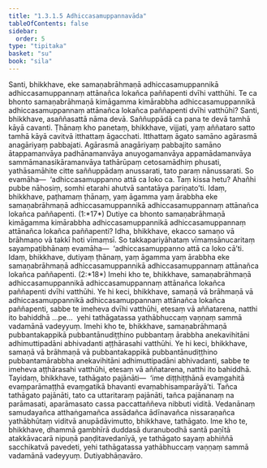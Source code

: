 ```yaml
---
title: "1.3.1.5 Adhiccasamuppannavāda"
tableOfContents: false
sidebar:
  order: 5
type: "tipitaka"
basket: "su"
book: "sila"
---
```



<DynamicBreadcrumb />

<Division number="67" book="sila">

<Paragraph number="110" book="sila">
Santi, bhikkhave, eke samaṇabrāhmaṇā adhiccasamuppannikā <Emphasis>adhiccasamuppannaṃ attānañca lokañca</Emphasis> paññapenti dvīhi vatthūhi. Te ca bhonto samaṇabrāhmaṇā kimāgamma kimārabbha adhiccasamuppannikā adhiccasamuppannaṃ attānañca lokañca paññapenti dvīhi vatthūhi?
</Paragraph>

</Division>
<Division number="68" book="sila">

<Paragraph number="111" book="sila">
Santi, bhikkhave, asaññasattā nāma devā. Saññuppādā ca pana te devā tamhā kāyā cavanti. Ṭhānaṃ kho panetaṃ, bhikkhave, vijjati, yaṃ aññataro satto tamhā kāyā cavitvā itthattaṃ āgacchati. Itthattaṃ āgato samāno agārasmā anagāriyaṃ pabbajati. Agārasmā anagāriyaṃ pabbajito samāno ātappamanvāya padhānamanvāya anuyogamanvāya appamādamanvāya sammāmanasikāramanvāya tathārūpaṃ cetosamādhiṃ phusati, yathāsamāhite citte saññuppādaṃ anussarati, tato paraṃ nānussarati. So evamāha—  ‘adhiccasamuppanno attā ca loko ca. Taṃ kissa hetu? <Emphasis>Ahañhi pubbe nāhosiṃ, somhi etarahi ahutvā</Emphasis> santatāya pariṇato’ti. Idaṃ, bhikkhave, paṭhamaṃ ṭhānaṃ, yaṃ āgamma yaṃ ārabbha eke samaṇabrāhmaṇā adhiccasamuppannikā adhiccasamuppannaṃ attānañca lokañca paññapenti. (1:*17*)
</Paragraph>

</Division>
<Division number="69" book="sila">

<Paragraph number="112" book="sila">
Dutiye ca bhonto samaṇabrāhmaṇā kimāgamma kimārabbha adhiccasamuppannikā adhiccasamuppannaṃ attānañca lokañca paññapenti? Idha, bhikkhave, ekacco samaṇo vā brāhmaṇo vā <Emphasis>takkī</Emphasis> hoti vīmaṃsī. So takkapariyāhataṃ vīmaṃsānucaritaṃ sayampaṭibhānaṃ evamāha—  ‘adhiccasamuppanno attā ca loko cā’ti. Idaṃ, bhikkhave, dutiyaṃ ṭhānaṃ, yaṃ āgamma yaṃ ārabbha eke samaṇabrāhmaṇā adhiccasamuppannikā adhiccasamuppannaṃ attānañca lokañca paññapenti. (2:*18*)
</Paragraph>

</Division>
<Division number="70" book="sila">

<Paragraph number="113" book="sila">
Imehi kho te, bhikkhave, samaṇabrāhmaṇā adhiccasamuppannikā adhiccasamuppannaṃ attānañca lokañca paññapenti dvīhi vatthūhi. Ye hi keci, bhikkhave, samaṇā vā brāhmaṇā vā adhiccasamuppannikā adhiccasamuppannaṃ attānañca lokañca paññapenti, sabbe te imeheva dvīhi vatthūhi, etesaṃ vā aññatarena, natthi ito bahiddhā …pe…  yehi tathāgatassa yathābhuccaṃ vaṇṇaṃ sammā vadamānā vadeyyuṃ.
</Paragraph>

</Division>
<Division number="71" book="sila">

<Paragraph number="114" book="sila">
Imehi kho te, bhikkhave, samaṇabrāhmaṇā pubbantakappikā pubbantānudiṭṭhino pubbantaṃ ārabbha anekavihitāni adhimuttipadāni abhivadanti aṭṭhārasahi vatthūhi. Ye hi keci, bhikkhave, samaṇā vā brāhmaṇā vā pubbantakappikā pubbantānudiṭṭhino pubbantamārabbha anekavihitāni adhimuttipadāni abhivadanti, sabbe te imeheva aṭṭhārasahi vatthūhi, etesaṃ vā aññatarena, natthi ito bahiddhā.
</Paragraph>

</Division>
<Division number="72" book="sila">

<Paragraph number="115" book="sila">
Tayidaṃ, bhikkhave, tathāgato pajānāti—  ‘ime diṭṭhiṭṭhānā evaṃgahitā evaṃparāmaṭṭhā evaṃgatikā bhavanti evaṃabhisamparāyā’ti. Tañca tathāgato pajānāti, tato ca uttaritaraṃ pajānāti, tañca pajānanaṃ na parāmasati, aparāmasato cassa paccattaññeva nibbuti viditā. Vedanānaṃ samudayañca atthaṅgamañca assādañca ādīnavañca nissaraṇañca yathābhūtaṃ viditvā anupādāvimutto, bhikkhave, tathāgato.
</Paragraph>

</Division>
<Division number="73" book="sila">

<Paragraph number="116" book="sila">
Ime kho te, bhikkhave, dhammā gambhīrā duddasā duranubodhā santā paṇītā atakkāvacarā nipuṇā paṇḍitavedanīyā, ye tathāgato sayaṃ abhiññā sacchikatvā pavedeti, yehi tathāgatassa yathābhuccaṃ vaṇṇaṃ sammā vadamānā vadeyyuṃ.

</Paragraph>
</Division>

<Paragraph number="117" type="center" book="sila">
Dutiyabhāṇavāro.
</Paragraph>